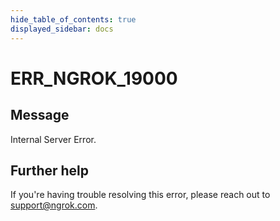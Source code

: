 ```yaml
---
hide_table_of_contents: true
displayed_sidebar: docs
---
```



# ERR_NGROK_19000

## Message

Internal Server Error.

<ErrorDetails error="err_ngrok_19000" />

## Further help

If you're having trouble resolving this error, please reach out to [support@ngrok.com](mailto:support@ngrok.com?subject=Help%20with%20ERR_NGROK_19000).
